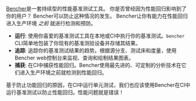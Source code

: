 [Bencher](/docs/zh/pricing)是一套持续型的性能基准测试工具。
你是否曾经因为性能回归影响到了你的用户？
Bencher可以防止这种情况的发生。
Bencher让你有能力在性能回归进入生产环境 _之前_ 就进行检测和预防。

- **运行**: 使用你喜爱的基准测试工具在本地或CI中执行你的基准测试。`bencher` CLI简单地包装了你现有的基准测验设备并存储其结果。
- **追踪**: 追踪你的基准测试结果的趋势。根据源分支、测试床和度量，使用Bencher web控制台来监视、查询和绘制结果图表。
- **捕获**: 在CI中捕获性能回归。Bencher使用最先进的、可定制的分析技术在它们进入生产环境之前就检测到性能回归。

基于防止功能回归的原因，在CI中运行单元测试，我们也应该使用Bencher在CI中运行基准测试以防止性能回归。性能问题就是错误！
